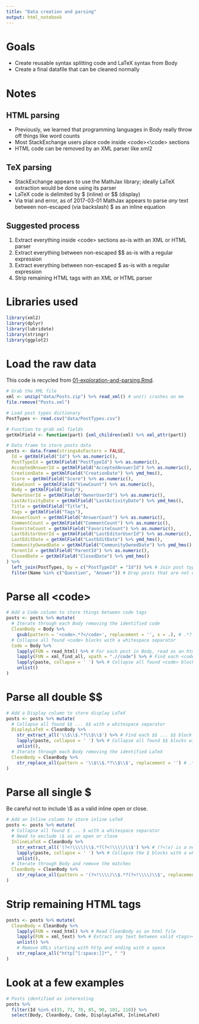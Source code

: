```yaml
---
title: "Data creation and parsing"
output: html_notebook
---
```


# Goals

  * Create reusable syntax splitting code and LaTeX syntax from Body
  * Create a final datafile that can be cleaned normally

# Notes

## HTML parsing

  * Previously, we learned that programming languages in Body really throw off things like word counts
  * Most StackExchange users place code inside \<code\>\<\\code\> sections
  * HTML code can be removed by an XML parser like xml2
  
## TeX parsing

  * StackExchange appears to use the MathJax library; ideally LaTeX extraction would be done using its parser
  * LaTeX code is delimited by \$ (inline) or \$\$ (display)
  * Via trial and error, as of 2017-03-01 MathJax appears to parse *any* text between non-escaped (via backslash) \$ as an inline equation
  
## Suggested process

  1) Extract everything inside \<code\> sections as-is with an XML or HTML parser
  2) Extract everything between non-escaped \$\$ as-is with a regular expression
  3) Extract everything between non-escaped \$ as-is with a regular expression
  4) Strip remaining HTML tags with an XML or HTML parser

# Libraries used

```r
library(xml2)
library(dplyr)
library(lubridate)
library(stringr)
library(ggplot2)
```

# Load the raw data

This code is recycled from [01-exploration-and-parsing.Rmd](https://github.com/phively/uchicago-thesis/blob/master/01-exploration-and-parsing.Rmd).

```r
# Grab the XML file
xml <- unzip("data/Posts.zip") %>% read_xml() # unz() crashes on me
file.remove("Posts.xml")

# Load post types dictionary
PostTypes <- read.csv("data/PostTypes.csv")

# Function to grab xml fields
getXmlField <- function(part) {xml_children(xml) %>% xml_attr(part)}

# Data frame to store posts data
posts <- data.frame(stringsAsFactors = FALSE,
  Id = getXmlField("Id") %>% as.numeric(),
  PostTypeId = getXmlField("PostTypeId") %>% as.numeric(),
  AcceptedAnswerId = getXmlField("AcceptedAnswerId") %>% as.numeric(),
  CreationDate = getXmlField("CreationDate") %>% ymd_hms(),
  Score = getXmlField("Score") %>% as.numeric(),
  ViewCount = getXmlField("ViewCount") %>% as.numeric(),
  Body = getXmlField("Body"),
  OwnerUserId = getXmlField("OwnerUserId") %>% as.numeric(),
  LastActivityDate = getXmlField("LastActivityDate") %>% ymd_hms(),
  Title = getXmlField("Title"),
  Tags = getXmlField("Tags"),
  AnswerCount = getXmlField("AnswerCount") %>% as.numeric(),
  CommentCount = getXmlField("CommentCount") %>% as.numeric(),
  FavoriteCount = getXmlField("FavoriteCount") %>% as.numeric(),
  LastEditorUserId = getXmlField("LastEditorUserId") %>% as.numeric(),
  LastEditDate = getXmlField("LastEditDate") %>% ymd_hms(),
  CommunityOwnedDate = getXmlField("CommunityOwnedDate") %>% ymd_hms(),
  ParentId = getXmlField("ParentId") %>% as.numeric(),
  ClosedDate = getXmlField("ClosedDate") %>% ymd_hms()
) %>%
  left_join(PostTypes, by = c("PostTypeId" = "Id")) %>% # Join post type names
  filter(Name %in% c("Question", "Answer")) # Drop posts that are not questions or answers
```

# Parse all \<code\>

```r
# Add a Code column to store things between code tags
posts <- posts %>% mutate(
  # Iterate through each Body removing the identified code
  CleanBody = Body %>%
    gsub(pattern = '<code>.*?</code>', replacement = '', x = .), # .*? enforces a non-greedy match
  # Collapse all found <code> blocks with a whitespace separator
  Code = Body %>%
    lapply(FUN = read_html) %>% # For each post in Body, read as an html file
    lapply(FUN = xml_find_all, xpath = ".//code") %>% # Find each <code></code> block in html file
    lapply(paste, collapse = ' ') %>% # Collapse all found <code> blocks with a whitespace separator
    unlist()
)
```

# Parse all double \$\$

```r
# Add a Display column to store display LaTeX
posts <- posts %>% mutate(
  # Collapse all found $$ ... $$ with a whitespace separator
  DisplayLaTeX = CleanBody %>%
    str_extract_all('\\$\\$.*?\\$\\$') %>% # Find each $$ ... $$ block in Body
    lapply(paste, collapse = ' ') %>% # Collapse all found $$ blocks with a whitespace separator
    unlist(),
  # Iterate through each Body removing the identified LaTeX
  CleanBody = CleanBody %>%
    str_replace_all(pattern = '\\$\\$.*?\\$\\$', replacement = '') # .*? enforces a non-greedy match
)
```

# Parse all single \$

Be careful not to include \\\$ as a valid inline open or close.

```r
# Add an Inline column to store inline LaTeX
posts <- posts %>% mutate(
  # Collapse all found $ ... $ with a whitespace separator
  # Need to exclude \$ as an open or close
  InlineLaTeX = CleanBody %>%
    str_extract_all('(?<!\\\\)\\$.*?(?<!\\\\)\\$') %>% # (?<!x) is a negative lookbehind for x
    lapply(paste, collapse = ' ') %>% # Collapse the $ blocks with a whitespace separator
    unlist(),
  # Iterate through Body and remove the matches
  CleanBody = CleanBody %>%
    str_replace_all(pattern = '(?<!\\\\)\\$.*?(?<!\\\\)\\$', replacement = '')
)
```

# Strip remaining HTML tags

```r
posts <- posts %>% mutate(
  CleanBody = CleanBody %>%
    lapply(FUN = read_html) %>% # Read CleanBody as an html file
    lapply(FUN = xml_text) %>% # Extract any text between valid <tags></tags>
    unlist() %>%
    # Remove URLs starting with http and ending with a space
    str_replace_all("http[^[:space:]]*", " ")
)
```

# Look at a few examples

```r
# Posts identified as interesting
posts %>%
  filter(Id %in% c(35, 73, 78, 85, 90, 101, 118)) %>%
  select(Body, CleanBody, Code, DisplayLaTeX, InlineLaTeX)
```